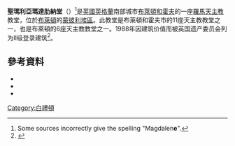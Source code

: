 {{noteTA
|1=zh-tw:布萊頓; zh-hk:白禮頓; zh-cn:布赖顿;
}}

{{Infobox church
| name                 = 聖瑪利亞瑪達肋納堂
| image                = St Mary Magdalen's RC Church, Upper North Street, Brighton (NHLE Code 1381058).JPG
| caption              = 
| location             = [[布萊頓和霍夫|布萊頓和霍夫]][[蒙彼利埃區_(布萊頓)|蒙彼利埃區]]上北街
| country              = [[英國|英國]] [[英格蘭|英格蘭]]
| coordinates          = {{coord|50.8256|-0.1496|region:GB_type:landmark|display=inline,title}}
| denomination         = [[羅馬天主教|羅馬天主教]]
| founded date         = 1861年
| heritage designation = II級登錄建築
| designated date      = 1988年6月10日
| groundbreaking       = 1861年
| completed date       = 1864年8月16日
}}
'''聖瑪利亞瑪達肋納堂'''（{{lang|en|St Mary Magdalen's Church}}）<ref group=note>Some sources incorrectly give the spelling "Magdalen'''e'''".</ref>是[[英國|英國]][[英格蘭|英格蘭]]南部城市[[布萊頓和霍夫|布萊頓和霍夫]]的一座[[羅馬天主教|羅馬天主教]]教堂，位於[[布萊頓|布萊頓]]的[[蒙彼利埃區_(布萊頓)|蒙彼利埃區]]。此教堂是布萊頓和霍夫市的11座天主教教堂之一，也是布萊頓的6座天主教教堂之一。1988年因建筑价值而被英国遗产委员会列为II级登录建筑<ref name="IoE481403">{{cite web|title=Detailed Record: Church of St Mary Magdalene and attached walls and railings, Upper North Street (south side), Brighton, Brighton and Hove, East Sussex|url=http://www.imagesofengland.org.uk/Details/Default.aspx?id=481403&mode=quick|accessdate=2009-04-26|publisher=[[English_Heritage|English Heritage]]|year=2007|work=[[Images_of_England|Images of England]] website|archive-url=https://web.archive.org/web/20121023185648/http://www.imagesofengland.org.uk/Details/Default.aspx?id=481403&mode=quick|archive-date=2012-10-23|dead-url=yes}}</ref>。

== 參考資料 ==
{{reflist|group=note}}
{{reflist|colwidth=35em}}
{{refbegin}}
*{{cite book|last=Carder|first=Timothy|title=The Encyclopaedia of Brighton|year=1990|publisher=East Sussex County Libraries|location=Lewes|isbn=0-86147-315-9|ref=harv}}
*{{cite book|last=Dale|first=Antony|title=Brighton Churches|publisher=Routledge|location=London EC4|year=1989|isbn=0-415-00863-8|ref=harv}}
*{{cite book|last=Elleray|first=D. Robert|title=Sussex Places of Worship|year=2004|publisher=Optimus Books|location=Worthing|isbn=0-9533132-7-1|ref=harv}}
{{refend}}

[[Category:白禮頓|Category:白禮頓]]